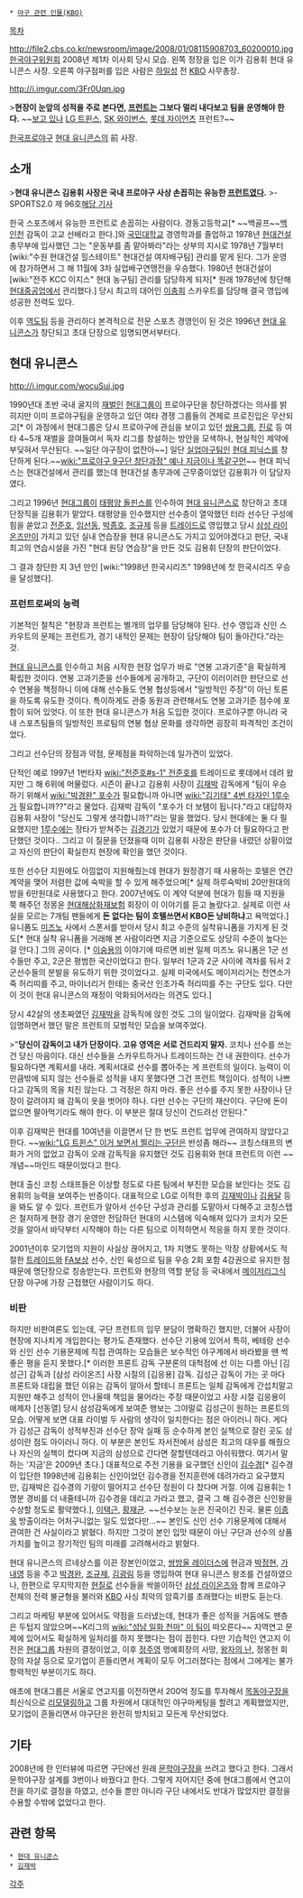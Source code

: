  * [[야구 관련 인물(KBO)]]

[[목차]]

http://file2.cbs.co.kr/newsroom/image/2008/01/08115908703_60200010.jpg
[[한국야구위원회]] 2008년 제1차 이사회 당시 모습. 왼쪽 정장을 입은 이가 김용휘 현대 유니콘스 사장. 오른쪽 야구점퍼를 입은 사람은 [[하일성]] 전 [[KBO]] 사무총장.

http://i.imgur.com/3Fr0Uqn.jpg

>'''현장이 눈앞의 성적을 주로 본다면, [[프런트]]는 그보다 멀리 내다보고 팀을 운영해야 한다.'''
~~[[보고 있나]] [[LG 트윈스]], [[SK 와이번스]], [[롯데 자이언츠]] 프런트?~~

[[한국프로야구]] [[현대 유니콘스]]의 前 사장.

== 소개 ==
>'''현대 유니콘스 김용휘 사장은 국내 프로야구 사상 손꼽히는 유능한 [[프런트]]였다.'''
>- SPORTS2.0 제 96호[http://olv.moazine.com/rviewer/index.asp 해당 기사]

한국 스포츠에서 유능한 프런트로 손꼽히는 사람이다. 경동고등학교[* ~~백골프~~[[백인천]] 감독이 고교 선배라고 한다.]와 [[국민대학교]] 경영학과를 졸업하고 1978년 [[현대건설]] 총무부에 입사했던 그는 "운동부를 좀 맡아봐라"라는 상부의 지시로 1978년 7월부터 [wiki:"수원 현대건설 힐스테이트" 현대건설 여자배구팀] 관리를 맡게 된다. 그가 운영에 참가하면서 그 해 11월에 3차 실업배구연맹전을 우승했다. 1980년 현대건설이 [wiki:"전주 KCC 이지스" 현대 농구팀] 관리를 담당하게 되자[* 원래 1978년에 창단해 [[현대중공업]]에서 관리했다.] 당시 최고의 대어인 [[이충희]] 스카우트를 담당해 결국 영입에 성공한 전력도 있다. 

이후 [[역도]]팀 등을 관리하다 본격적으로 전문 스포츠 경영인이 된 것은 1996년 [[현대 유니콘스]]가 창단되고 초대 단장으로 임명되면서부터다.

== 현대 유니콘스 ==
http://i.imgur.com/wocuSuj.jpg

1990년대 초반 국내 굴지의 [[재벌]]인 [[현대그룹]]이 프로야구단을 창단하겠다는 의사를 밝히지만 이미 프로야구팀을 운영하고 있던 여타 경쟁 그룹들의 견제로 프로진입은 무산되고[* 이 과정에서 현대그룹은 당시 프로야구에 관심을 보이고 있던 [[쌍용그룹]], [[진로]] 등 여타 4~5개 재벌을 끌여들여서 독자 리그를 창설하는 방안을 모색하나, 현실적인 제약에 부딪혀서 무산된다. ~~일단 야구장이 없잔아~~] 일단 [[실업야구]]팀인 [[현대 피닉스]]를 창단하게 된다.~~[[wiki:"프로야구 9구단 창단과정" 예나 지금이나 똑같구먼]]~~ 현대 피닉스는 현대건설에서 관리를 했는데 현대건설 총무과에 근무중이었던 김용휘가 이 담당자였다. 

그리고 1996년 [[현대그룹]]이 [[태평양 돌핀스]]를 인수하여 [[현대 유니콘스]]로 창단하고 초대 단장직을 김용휘가 맡았다. 태평양을 인수했지만 선수층이 열악했던 터라 선수단 구성에 힘을 쏟았고 [[전준호]], [[임선동]], [[박종호]], [[조규제]] 등을 [[트레이드]]로 영입했고 당시 [[삼성 라이온즈]]만이 가지고 있던 실내 연습장을 현대 유니콘스도 가지고 있어야겠다고 판단, 국내 최고의 연습시설을 가진 "현대 원당 연습장"을 만든 것도 김용휘 단장의 판단이었다.

그 결과 창단한 지 3년 만인 [wiki:"1998년 한국시리즈" 1998년에 첫 한국시리즈 우승을 달성했다].

=== 프런트로써의 능력 ===
기본적인 철칙은 "현장과 프런트는 별개의 업무를 담당해야 된다. 선수 영입과 신인 스카우트의 문제는 프런트가, 경기 내적인 문제는 현장이 담당해야 팀이 돌아간다."라는 것.

[[현대 유니콘스]]를 인수하고 처음 시작한 현장 업무가 바로 "연봉 고과기준"을 확실하게 확립한 것이다. 연봉 고과기준을 선수들에게 공개하고, 구단이 이러이러한 판단으로 선수 연봉을 책정하니 이에 대해 선수들도 연봉 협상등에서 "일방적인 주장"이 아닌 토론을 하도록 유도한 것이다. 특이하게도 관중 동원과 관련해서도 연봉 고과기준 점수에 포함이 되어 있엇다. 이 또한 현대 유니콘스가 처음 도입한 것이다. 프로야구뿐 아니라 국내 스포츠팀들의 일방적인 프로팀의 연봉 협상 문화를 생각하면 굉장히 파격적인 조건이었다.

그리고 선수단의 장점과 약점, 문제점을 파악하는데 일가견이 있었다.

단적인 예로 1997년 1번타자 [[wiki:"전준호#s-1" 전준호]]를 트레이드로 롯데에서 데려 왔지만 그 해 6위에 머물렀다. 시즌이 끝나고 김용휘 사장이 [[김재박]] 감독에게 "팀이 우승하기 위해서 [[wiki:"박경완" 포수]]가 필요합니까 아니면 [[wiki:"김기태" 4번 타자인 1루수]]가 필요합니까??"라고 물었다. 김재박 감독이 "포수가 더 보탬이 됩니다."라고 대답하자 김용휘 사장이 "당신도 그렇게 생각합니까?"라는 말을 했었다. 당시 현대에는 둘 다 필요했지만 [[1루수]]에는 장타가 받쳐주는 [[김경기]]가 있었기 때문에 포수가 더 필요하다고 판단했던 것이다.. 그리고 이 질문을 던졌을때 이미 김용휘 사장은 판단을 내렸던 상황이었고 자신의 판단이 확실한지 현장에 확인을 했던 것이다.

또한 선수단 지원에도 아낌없이 지원해줬는데 현대가 원정경기 때 사용하는 호텔은 연간계약을 맺어 저렴한 값에 숙박을 할 수 있게 해주었으며[* 실제 하루숙박비 20만원대의 방을 6만원대로 사용했다고 한다. 2007년에도 이 계약 덕분에 현대가 힘들 때 지원을 쭉 해주던 정몽윤 [[현대해상화재보험]] 회장이 이 이야기를 듣고 놀랐다고. 실제로 이런 사실을 모르는 7개팀 팬들에게 '''돈 없다는 팀이 호텔쓰면서 KBO돈 낭비하냐'''고 욕먹었다.] 유니폼도 [[미즈노]] 사에서 스폰서를 받아서 당시 최고 수준의 실착유니폼을 가지게 된 것도[* 현대 실착 유니폼을 거래해 본 사람이라면 지금 기준으로도 상당히 수준이 높다는 걸 안다.] 그의 공이다. [* [[이숭용]]의 이야기에 따르면 비싼 일제 미즈노 유니폼은 1군 선수들만 주고, 2군은 평범한 국산이었다고 한다. 일부러 1군과 2군 사이에 격차를 둬서 2군선수들의 분발을 유도하기 위한 것이었다고. 실제 미국에서도 메이저리거는 천연소가죽 허리띠를 주고, 마이너리거 한테는 중국산 인조가죽 허리띠를 주는 구단도 있다. 다만 이 것이 현대 유니콘스의 재정이 악화되어서라는 의견도 있다.]

당시 42살의 생초짜였던 [[김재박]]을 감독직에 앉힌 것도 그의 일이었다. 김재박을 감독에 임명하면서 했던 말은 프런트의 모범적인 모습을 보여주었다.

>"'''당신이 감독이고 내가 단장이다. 고유 영역은 서로 건드리지 말자.''' 코치나 선수를 쓰는 건 당신 마음이다. 대신 선수들을 스카우트하거나 트레이드하는 건 내 권한이다. 선수가 필요하다면 계획서를 내라. 계획서대로 선수를 뽑아주는 게 프런트의 일이다. 능력이 이만큼밖에 되지 않는 선수들로 성적을 내지 못했다면 그건 프런트 책임이다. 성적이 나쁘다고 감독의 목을 치진 않는다. 그 걱정은 하지 마라. 좋은 선수를 주지 못한 사장이나 단장이 갈려야지 왜 감독이 옷을 벗어야 하나. 다만 선수는 구단의 재산이다. 구단에 돈이 없으면 팔아먹기라도 해야 한다. 이 부분은 절대 당신이 건드려선 안된다."

이후 김재박은 현대를 10여년을 이끌면서 단 한 번도 프런트 업무에 관여하지 않았다고 한다. ~~[[wiki:"LG 트윈스" 이거 보면서 찔리는 구단]]은 반성좀 해라~~ 코칭스태프의 변화가 거의 없었고 감독이 오래 감독직을 유지했던 것도 김용휘와 현대 프런트의 이런 ~~개념~~마인드 때문이었다고 한다.

현대 출신 코칭 스태프들은 이상할 정도로 다른 팀에서 부진한 모습을 보인다는 것도 김용휘의 능력을 보여주는 반증이다.  대표적으로 LG로 이적한 후의 [[김재박]]이나 [[김용달]] 등을 봐도 알 수 있다. 프런트가 알아서 선수단 구성과 관리를 도맡아서 다해주고 코칭스탭은 철저하게 현장 경기 운영만 전담하던 현대의 시스템에 익숙해져 있다가 코치가 모든 것을 알아서 바닥부터 시작해야 하는 다른 팀으로 이적하면서 적응을 하지 못한 것이다.

2001년이후 모기업의 지원이 사실상 끊어지고, 1차 지명도 못하는 막장 상황에서도 적절한 [[트레이드]]와 [[FA]]보상 선수, 신인 육성으로 팀을 우승 2회 포함 4강권으로 유지한 점 때문에 명단장으로 칭송받는다. 프런트와 현장의 역할 분담 등 국내에서 [[메이저리그]]식 단장 야구에 가장 근접했던 사람이기도 하다. 

=== 비판 ===
하지만 비판여론도 있는데, 구단 프런트의 임무 분담이 명확하긴 했지만, 더불어 사장이 현장에 지나치게 개입한다는 평가도 존재했다. 선수단 기용에 있어서 특히, 베테랑 선수와 신인 선수 기용문제에 직접 관여하는 모습들은 보수적인 야구계에서 바라봤을 땐 썩 좋은 평을 듣지 못했다.[* 이러한 프론트 감독 구분론의 대척점에 선 이는 다름 아닌 [김성근] 감독과 [삼성 라이온즈] 사장 시절의 [김응용] 감독. 김성근 감독이 가는 곳 마다 프론트와 대립을 했던 이유는 감독이 알아서 할테니 프론트는 일체 감독에게 간섭치말고 지원만 해주고 성적이 안나올때 책임을 물어라는 주장 때문이었고 사장 시절 김응용이 애제자 [선동열] 당시 삼성감독에게 보여준 행보는 그야말로 김성근이 원하는 프론트의 모습. 어떻게 보면 대표 라이벌 두 사람의 생각이 일치한다는 점은 아이러니 하다. 게다가 김성근 감독이 성적부진과 선수단 장악 실패 등 순수하게 본인 실책으로 잘린 곳도 삼성이란 점도 아이러니 하다. 이 부분은 본인도 자서전에서 삼성은 최고의 대우를 해줬으나 자신의 실책이 컸다며 지금의 삼성으로 간다면 잘할텐데라고 아쉬워했다. 여기서 말하는 '지금'은 2009년 초다.] 대표적으로 주전 기용을 요구했던 신인이 [[김수경]][* 김수경이 입단한 1998년에 김용휘는 신인이었던 김수경을 전지훈련에 데려가라고 요구했지만, 김재박은 김수경의 기량이 떨어지고 선수단 정원이 다 찼다며 거절. 이에 김용휘는 1명분 경비를 더 내줄테니까 김수경을 데리고 가라고 했고, 결국 그 해 김수경은 신인왕을 수상할 정도로 활약했다.], [[이택근]], [[황재균]]. ~~선수보는 눈은 진국이긴 진국. 물론 [[이종욱]] 방출이라는 어처구니없는 일도 있었다만...~~  본인도 신인 선수 기용문제에 대해서 관여한 건 사실이라고 밝혔다. 하지만 그것이 본인 입맛 때문이 아닌 구단과 선수의 상품 가치를 높이고 장기적인 팀의 미래를 고려해서라고 밝혔다.

현대 유니콘스의 르네상스를 이끈 장본인이었고, [[쌍방울 레이더스]]에 현금과 [[박정현]], [[가내영]] 등을 주고 [[박경완]], [[조규제]], [[김광림]] 등을 영입하여 현대 유니콘스 왕조를 건설하였으나, 한편으로 무지막지한 [[현질]]로 선수들을 싹쓸이하던 [[삼성 라이온즈]]와 함께 프로야구 전체의 전력 불균형을 불러와 [[KBO]] 사싱 최악의 암흑기를 초래했다는 비판도 듣는다.

그리고 마케팅 부분에 있어서도 약점을 드러냈는데, 현대가 좋은 성적을 거둠에도 팬층은 두텁지 않았으며~~K리그의 [[wiki:"성남 일화 천마" 이 팀]]이 떠오른다~~ 지역연고 문제에 있어서도 확실하게 일처리를 하지 못했다는 점이 꼽힌다. 다만 기습적인 연고지 이전은 [[현대그룹]] 차원의 결정이었고, 이후 [[정주영]] 명예회장의 사망, [[왕자의 난]], 정몽헌 회장의 자살 등으로 모기업이 흔들리면서 계획이 모두 어그러졌다는 점에서 그에게는 불가항력적인 부분이기도 하다. 

애초에 현대그룹은 서울로 연고지를 이전하면서 200억 정도를 투자해서 [[목동야구장]]을 최신식으로 [[리모델링]]하고 그룹 차원에서 대대적인 야구마케팅을 할려고 계획했었지만, 모기업이 흔들리면서 야구단은 완전히 방치되고 모든게 무산되었다.

== 기타 ==
2008년에 한 인터뷰에 따르면 구단에선 원래 [[문학야구장]]을 쓰려고 했다고 한다. 그래서 문학야구장 설계를 3번이나 바꿨다고 한다. 그렇게 지어지던 중에 현대그룹에서 연고이전을 하기로 결정을 하였고, 선수들 뿐만 아니라 구단 내에서도 반대가 많았지만 결정을 수용할 수밖에 없었다고 한다.

== 관련 항목 ==
 * [[현대 유니콘스]]
 * [[김재박]]

[[각주]]
